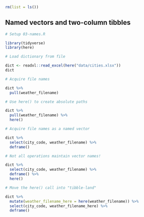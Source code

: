 ```r
rm(list = ls())
```


## Named vectors and two-column tibbles

<!-- Setup 03-names.R -->
```r
# Setup 03-names.R
```
```r
library(tidyverse)
library(here)
```


<!-- Load dictionary from file -->
```r
# Load dictionary from file
```
```r
dict <- readxl::read_excel(here("data/cities.xlsx"))
dict
```


<!-- Acquire file names -->
```r
# Acquire file names
```
```r
dict %>%
  pull(weather_filename)
```


<!-- Use here() to create absolute paths -->
```r
# Use here() to create absolute paths
```
```r
dict %>%
  pull(weather_filename) %>%
  here()
```


<!-- Acquire file names as a named vector -->
```r
# Acquire file names as a named vector
```
```r
dict %>%
  select(city_code, weather_filename) %>%
  deframe()
```


<!-- Not all operations maintain vector names! -->
```r
# Not all operations maintain vector names!
```
```r
dict %>%
  select(city_code, weather_filename) %>%
  deframe() %>%
  here()
```


<!-- Move the here() call into "tibble-land" -->
```r
# Move the here() call into "tibble-land"
```
```r
dict %>%
  mutate(weather_filename_here = here(weather_filename)) %>%
  select(city_code, weather_filename_here) %>%
  deframe()
```
